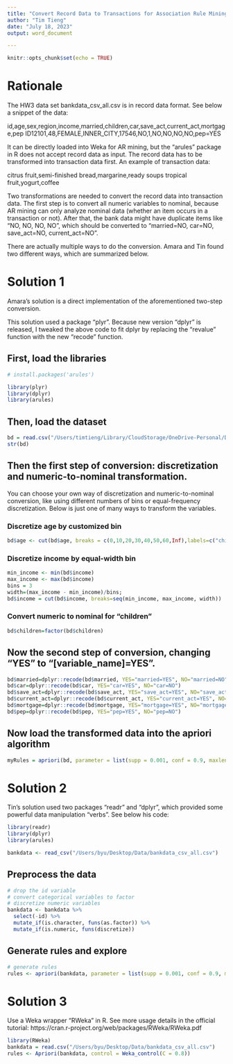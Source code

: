 ```yaml
---
title: "Convert Record Data to Transactions for Association Rule Mining in R"
author: "Tim Tieng"
date: "July 18, 2023"
output: word_document

---
```


```r
knitr::opts_chunk$set(echo = TRUE)
```
# Rationale
The HW3 data set bankdata_csv_all.csv is in record data format. See below a snippet of the data:

id,age,sex,region,income,married,children,car,save_act,current_act,mortgage,pep
ID12101,48,FEMALE,INNER_CITY,17546,NO,1,NO,NO,NO,NO,pep=YES

It can be directly loaded into Weka for AR mining, but the "arules" package in R does not accept record data as input. The record data has to be transformed into transaction data first. An example of transaction data:

citrus fruit,semi-finished bread,margarine,ready soups
tropical fruit,yogurt,coffee

Two transformations are needed to convert the record data into transaction data. The first step is to convert all numeric variables to nominal, because AR mining can only analyze nominal data (whether an item occurs in a transaction or not). After that, the bank data might have duplicate items like "NO, NO, NO, NO", which should be converted to "married=NO, car=NO, save_act=NO, current_act=NO". 

There are actually multiple ways to do the conversion. Amara and Tin found two different ways, which are summarized below.

# Solution 1

Amara's solution is a direct implementation of the aforementioned two-step conversion. 

This solution used a package "plyr". Because new version "dplyr" is released, I tweaked the above code to fit dplyr by replacing the "revalue" function with the new "recode" function.

## First, load the libraries
```r
# install.packages('arules')

library(plyr)
library(dplyr)
library(arules)
```

## Then, load the dataset
```r
bd = read.csv("/Users/timtieng/Library/CloudStorage/OneDrive-Personal/Desktop/Masters in Applied Data Science/IST-707 Machine Learning/Week 3/bankdata_csv_all.csv")
str(bd)
```

## Then the first step of conversion: discretization and numeric-to-nominal transformation. 

You can choose your own way of discretization and numeric-to-nominal conversion, like using different numbers of bins or equal-frequency discretization. Below is just one of many ways to transform the variables.

### Discretize age by customized bin

```r
bd$age <- cut(bd$age, breaks = c(0,10,20,30,40,50,60,Inf),labels=c("child","teens","twenties","thirties","fourties","fifties","old"))
```

### Discretize income by equal-width bin

```r
min_income <- min(bd$income)
max_income <- max(bd$income)
bins = 3 
width=(max_income - min_income)/bins;
bd$income = cut(bd$income, breaks=seq(min_income, max_income, width))
```

### Convert numeric to nominal for "children"

```r
bd$children=factor(bd$children)
```

## Now the second step of conversion, changing "YES" to "[variable_name]=YES".

```r
bd$married=dplyr::recode(bd$married, YES="married=YES", NO="married=NO")
bd$car=dplyr::recode(bd$car, YES="car=YES", NO="car=NO")
bd$save_act=dplyr::recode(bd$save_act, YES="save_act=YES", NO="save_act=NO")
bd$current_act=dplyr::recode(bd$current_act, YES="current_act=YES", NO="current_act=NO")
bd$mortgage=dplyr::recode(bd$mortgage, YES="mortgage=YES", NO="mortgage=NO")
bd$pep=dplyr::recode(bd$pep, YES="pep=YES", NO="pep=NO")
```

## Now load the transformed data into the apriori algorithm 

```r
myRules = apriori(bd, parameter = list(supp = 0.001, conf = 0.9, maxlen = 3))
```
# Solution 2

Tin's solution used two packages "readr" and "dplyr", which provided some powerful data manipulation "verbs". See below his code:

```r
library(readr)
library(dplyr)
library(arules)
```
```r
bankdata <- read_csv("/Users/byu/Desktop/Data/bankdata_csv_all.csv")
```

## Preprocess the data

```r
# drop the id variable
# convert categorical variables to factor
# discretize numeric variables
bankdata <- bankdata %>% 
  select(-id) %>% 
  mutate_if(is.character, funs(as.factor)) %>% 
  mutate_if(is.numeric, funs(discretize))
```

## Generate rules and explore

```r
# generate rules
rules <- apriori(bankdata, parameter = list(supp = 0.001, conf = 0.9, maxlen = 4))
```

# Solution 3

Use a Weka wrapper "RWeka" in R. See more usage details in the official tutorial: https://cran.r-project.org/web/packages/RWeka/RWeka.pdf

```r
library(RWeka)
bankdata = read.csv("/Users/byu/Desktop/Data/bankdata_csv_all.csv")
rules <- Apriori(bankdata, control = Weka_control(C = 0.8))
```


